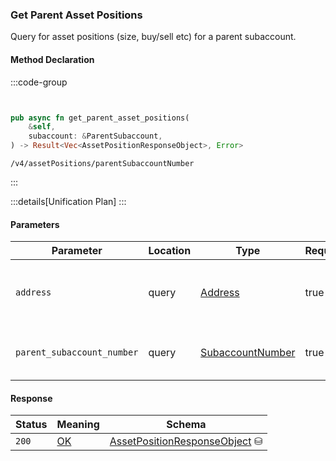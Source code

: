 ### Get Parent Asset Positions

Query for asset positions (size, buy/sell etc) for a parent subaccount.

#### Method Declaration

:::code-group

```python [Python]

```

```typescript [TypeScript]

```

```rust [Rust]
pub async fn get_parent_asset_positions(
    &self,
    subaccount: &ParentSubaccount,
) -> Result<Vec<AssetPositionResponseObject>, Error>
```

```url [API]
/v4/assetPositions/parentSubaccountNumber
```

:::

:::details[Unification Plan]
:::

#### Parameters

| Parameter                     | Location  | Type               | Required | Description                                                           |
| ------------------------------| --------- | ------------------ | -------- | --------------------------------------------------------------------- |
| `address`                     | query     | [Address]          | true     | The wallet address that owns the subaccount.                          |
| `parent_subaccount_number`    | query     | [SubaccountNumber] | true     | The parent subaccount number of this wallet                           |

#### Response

| Status | Meaning     | Schema                          |
| ------ | ----------- | ------------------------------- |
| `200`  | [OK]        | [AssetPositionResponseObject] ⛁ |

[Address]: /types/address
[SubaccountNumber]: /types/subaccount_number
[AssetPositionResponseObject]: /types/asset_position_response_object
[OK]: /types/ok
